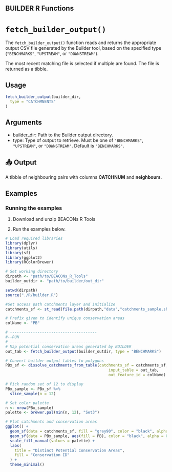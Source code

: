 ## BUILDER R Functions

# `fetch_builder_output()` 

The `fetch_builder_output()` function reads and returns the appropriate output CSV file generated by the Builder tool, based on the specified type (`"BENCHMARKS"`, `"UPSTREAM"`, or `"DOWNSTREAM"`). 

The most recent matching file is selected if multiple are found. The file is returned as a tibble.


## Usage

```r
fetch_builder_output(builder_dir,
  type = "CATCHMNENTS"
)
```
## Arguments

- builder_dir: Path to the Builder output directory.
- type: Type of output to retrieve. Must be one of `"BENCHMARKS"`, `"UPSTREAM"`, or `"DOWNSTREAM"`. Default is `"BENCHMARKS"`.


## 📤 Output
A tibble of neighbouring pairs with columns **CATCHNUM** and **neighbours**.


## Examples
### Running the examples

1. Download and unzip BEACONs R Tools 

2. Run the examples below.
```r
# Load required libraries
library(dplyr)
library(utils)
library(sf)
library(ggplot2)
library(RColorBrewer)

# Set working directory
dirpath <- "path/to/BEACONs_R_Tools"
builder_outdir <- "path/to/builder/out_dir"

setwd(dirpath)
source("./R/builder.R")

#Set access path catchments layer and initialize
catchments_sf <- st_read(file.path(dirpath,"data","catchments_sample.shp"))

# Prefix given to identify unique conservation areas
colName <- "PB"

# --------------------------------------
#--RUN
# --------------------------------------
# Map potential conservation areas generated by BUILDER
out_tab <- fetch_builder_output(builder_outdir, type = "BENCHMARKS")

# Convert builder output tables to polygons
PBx_sf <- dissolve_catchments_from_table(catchments_sf = catchments_sf, 
                                             input_table = out_tab, 
                                             out_feature_id = colName)

# Pick random set of 12 to display
PBx_sample <- PBx_sf %>%
  slice_sample(n = 12)

# Set color palette
n <- nrow(PBx_sample)
palette <- brewer.pal(min(n, 12), "Set3")

# Plot catchments and conservation areas
ggplot() +
  geom_sf(data = catchments_sf, fill = "grey90", color = "black", alpha = 0.3) +
  geom_sf(data = PBx_sample, aes(fill = PB), color = "black", alpha = 0.7) +
  scale_fill_manual(values = palette) +
  labs(
    title = "Distinct Potential Conservation Areas",
    fill = "Conservation ID"
  ) +
  theme_minimal()
```

